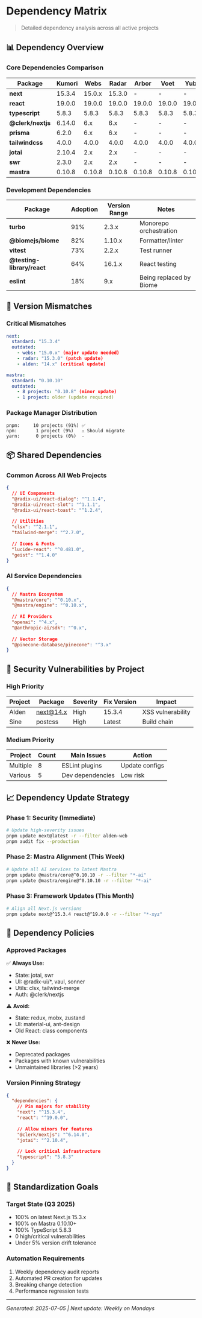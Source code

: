 # Dependency Matrix

> Detailed dependency analysis across all active projects

## 📊 Dependency Overview

### Core Dependencies Comparison

| Package | Kumori | Webs | Radar | Arbor | Voet | Yuba | Saya | Sine | Squish | Standard |
|---------|--------|------|-------|-------|------|------|------|------|--------|----------|
| **next** | 15.3.4 | 15.0.x | 15.3.0 | - | - | - | - | - | - | 15.3.4 |
| **react** | 19.0.0 | 19.0.0 | 19.0.0 | 19.0.0 | 19.0.0 | 19.0.0 | 19.0.0 | - | - | 19.0.0 |
| **typescript** | 5.8.3 | 5.8.3 | 5.8.3 | 5.8.3 | 5.8.3 | 5.8.3 | 5.8.3 | 5.8.3 | 5.8.3 | 5.8.3 |
| **@clerk/nextjs** | 6.14.0 | 6.x | 6.x | - | - | - | - | - | - | 6.14.0 |
| **prisma** | 6.2.0 | 6.x | 6.x | - | - | - | - | - | - | 6.2.0 |
| **tailwindcss** | 4.0.0 | 4.0.0 | 4.0.0 | 4.0.0 | 4.0.0 | 4.0.0 | 4.0.0 | - | - | 4.0.0 |
| **jotai** | 2.10.4 | 2.x | 2.x | - | - | - | - | - | - | 2.10.4 |
| **swr** | 2.3.0 | 2.x | 2.x | - | - | - | - | - | - | 2.3.0 |
| **mastra** | 0.10.8 | 0.10.8 | 0.10.8 | 0.10.8 | 0.10.8 | 0.10.8 | 0.10.8 | 0.10.8 | 0.10.10 | 0.10.10 |

### Development Dependencies

| Package | Adoption | Version Range | Notes |
|---------|----------|---------------|-------|
| **turbo** | 91% | 2.3.x | Monorepo orchestration |
| **@biomejs/biome** | 82% | 1.10.x | Formatter/linter |
| **vitest** | 73% | 2.2.x | Test runner |
| **@testing-library/react** | 64% | 16.1.x | React testing |
| **eslint** | 18% | 9.x | Being replaced by Biome |

## 🔄 Version Mismatches

### Critical Mismatches

```yaml
next:
  standard: "15.3.4"
  outdated:
    - webs: "15.0.x" (major update needed)
    - radar: "15.3.0" (patch update)
    - alden: "14.x" (critical update)

mastra:
  standard: "0.10.10"
  outdated:
    - 8 projects: "0.10.8" (minor update)
    - 1 project: older (update required)
```

### Package Manager Distribution

```
pnpm:     10 projects (91%) ✅
npm:       1 project (9%)   ⚠️ Should migrate
yarn:      0 projects (0%)  -
```

## 📦 Shared Dependencies

### Common Across All Web Projects

```json
{
  // UI Components
  "@radix-ui/react-dialog": "^1.1.4",
  "@radix-ui/react-slot": "^1.1.1",
  "@radix-ui/react-toast": "^1.2.4",
  
  // Utilities
  "clsx": "^2.1.1",
  "tailwind-merge": "^2.7.0",
  
  // Icons & Fonts
  "lucide-react": "^0.481.0",
  "geist": "^1.4.0"
}
```

### AI Service Dependencies

```json
{
  // Mastra Ecosystem
  "@mastra/core": "^0.10.x",
  "@mastra/engine": "^0.10.x",
  
  // AI Providers
  "openai": "^4.x",
  "@anthropic-ai/sdk": "^0.x",
  
  // Vector Storage
  "@pinecone-database/pinecone": "^3.x"
}
```

## 🚨 Security Vulnerabilities by Project

### High Priority

| Project | Package | Severity | Fix Version | Impact |
|---------|---------|----------|-------------|---------|
| Alden | next@14.x | High | 15.3.4 | XSS vulnerability |
| Sine | postcss | High | Latest | Build chain |

### Medium Priority

| Project | Count | Main Issues | Action |
|---------|-------|-------------|---------|
| Multiple | 8 | ESLint plugins | Update configs |
| Various | 5 | Dev dependencies | Low risk |

## 📈 Dependency Update Strategy

### Phase 1: Security (Immediate)
```bash
# Update high-severity issues
pnpm update next@latest -r --filter alden-web
pnpm audit fix --production
```

### Phase 2: Mastra Alignment (This Week)
```bash
# Update all AI services to latest Mastra
pnpm update @mastra/core@^0.10.10 -r --filter "*-ai"
pnpm update @mastra/engine@^0.10.10 -r --filter "*-ai"
```

### Phase 3: Framework Updates (This Month)
```bash
# Align all Next.js versions
pnpm update next@^15.3.4 react@^19.0.0 -r --filter "*-xyz"
```

## 🔧 Dependency Policies

### Approved Packages

✅ **Always Use:**
- State: jotai, swr
- UI: @radix-ui/*, vaul, sonner
- Utils: clsx, tailwind-merge
- Auth: @clerk/nextjs

⚠️ **Avoid:**
- State: redux, mobx, zustand
- UI: material-ui, ant-design
- Old React: class components

❌ **Never Use:**
- Deprecated packages
- Packages with known vulnerabilities
- Unmaintained libraries (>2 years)

### Version Pinning Strategy

```json
{
  "dependencies": {
    // Pin majors for stability
    "next": "^15.3.4",
    "react": "^19.0.0",
    
    // Allow minors for features
    "@clerk/nextjs": "^6.14.0",
    "jotai": "^2.10.4",
    
    // Lock critical infrastructure
    "typescript": "5.8.3"
  }
}
```

## 🎯 Standardization Goals

### Target State (Q3 2025)
- 100% on latest Next.js 15.3.x
- 100% on Mastra 0.10.10+
- 100% TypeScript 5.8.3
- 0 high/critical vulnerabilities
- Under 5% version drift tolerance

### Automation Requirements
1. Weekly dependency audit reports
2. Automated PR creation for updates
3. Breaking change detection
4. Performance regression tests

---

*Generated: 2025-07-05 | Next update: Weekly on Mondays*